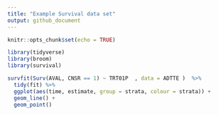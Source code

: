 ```yaml
---
title: "Example Survival data set"
output: github_document
---
```


```r
knitr::opts_chunk$set(echo = TRUE)

library(tidyverse)    
library(broom)
library(survival)
```

```r
survfit(Surv(AVAL, CNSR == 1) ~ TRT01P  , data = ADTTE )  %>%
  tidy(fit) %>%
  ggplot(aes(time, estimate, group = strata, colour = strata)) + 
  geom_line() +
  geom_point() 
```

